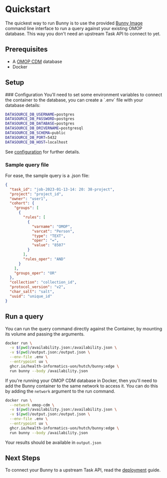 
# Quickstart

The quickest way to run Bunny is to use the provided [Bunny Image](https://github.com/Health-Informatics-UoN/hutch-bunny/pkgs/container/hutch%2Fbunny) command line interface to run a query against your existing OMOP database. This way you don't need an upstream Task API to connect to yet.

## Prerequisites

- A [OMOP CDM](developers/omop_cdm) database
- Docker

## Setup

<Steps>
### Configuration
You'll need to set some environment variables to connect the container to the database, you can create a `.env` file with your database details:

```bash copy filename=".env"
DATASOURCE_DB_USERNAME=postgres
DATASOURCE_DB_PASSWORD=postgres
DATASOURCE_DB_DATABASE=postgres
DATASOURCE_DB_DRIVERNAME=postgresql
DATASOURCE_DB_SCHEMA=public
DATASOURCE_DB_PORT=5432
DATASOURCE_DB_HOST=localhost
```

See [configuration](config) for further details. 


### Sample query file

For ease, the sample query is a .json file:

```json copy filename="availability.json"
{
  "task_id": "job-2023-01-13-14: 20: 38-project",
  "project": "project_id",
  "owner": "user1",
  "cohort": {
    "groups": [
      {
        "rules": [
          {
            "varname": "OMOP",
            "varcat": "Person",
            "type": "TEXT",
            "oper": "=",
            "value": "8507"
          }
        ],
        "rules_oper": "AND"
      }
    ],
    "groups_oper": "OR"
  },
  "collection": "collection_id",
  "protocol_version": "v2",
  "char_salt": "salt",
  "uuid": "unique_id"
}
```

## Run a query

You can run the query command directly against the Container, by mounting its volume and passing the arguments.

```bash copy
docker run \
  -v $(pwd)/availability.json:/availability.json \
  -v $(pwd)/output.json:/output.json \
  --env-file .env \
  --entrypoint uv \
  ghcr.io/health-informatics-uon/hutch/bunny:edge \
  run bunny --body /availability.json
```

If you're running your OMOP CDM database in Docker, then you'll need to add the Bunny container to the same network to access it. You can do this by adding the `network` argument to the run command. 

```bash copy
docker run \
  --network omop-cdm \
  -v $(pwd)/availability.json:/availability.json \
  -v $(pwd)/output.json:/output.json \
  --env-file .env \
  --entrypoint uv \
  ghcr.io/health-informatics-uon/hutch/bunny:edge \
  run bunny --body /availability.json
```

Your results should be available in `output.json`

</Steps>

## Next Steps

To connect your Bunny to a upstream Task API, read the [deployment](deployment) guide.
